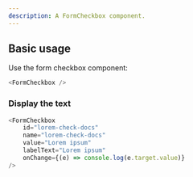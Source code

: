 ```yaml
---
description: A FormCheckbox component.
---
```



## Basic usage

Use the form checkbox component:

```js
<FormCheckbox />
```

### Display the text

```js live
<FormCheckbox
    id="lorem-check-docs"
    name="lorem-check-docs"
    value="Lorem ipsum"
    labelText="Lorem ipsum"
    onChange={(e) => console.log(e.target.value)}
/>
```
